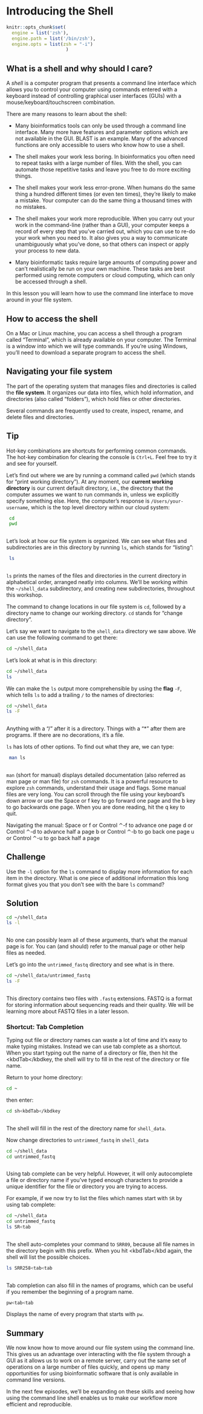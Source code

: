# Introducing the Shell

```r

knitr::opts_chunk$set(
  engine = list('zsh'),
  engine.path = list('/bin/zsh'),
  engine.opts = list(zsh = "-i")
                      )

```

## What is a shell and why should I care?

A *shell* is a computer program that presents a command line interface
which allows you to control your computer using commands entered
with a keyboard instead of controlling graphical user interfaces
(GUIs) with a mouse/keyboard/touchscreen combination.

There are many reasons to learn about the shell:

* Many bioinformatics tools can only be used through a command line interface. Many more have features and parameter options which are not available in the GUI. BLAST is an example. Many of the advanced functions are only accessible to users who know how to use a shell.  

* The shell makes your work less boring. In bioinformatics you often need to repeat tasks with a large number of files. With the shell, you can automate those repetitive tasks and leave you free to do more exciting things.  

* The shell makes your work less error-prone. When humans do the same thing a hundred different times
(or even ten times), they're likely to make a mistake. Your computer can do the same thing a thousand times
with no mistakes.  

* The shell makes your work more reproducible. When you carry out your work in the command-line 
(rather than a GUI), your computer keeps a record of every step that you've carried out, which you can use 
to re-do your work when you need to. It also gives you a way to communicate unambiguously what you've done, 
so that others can inspect or apply your process to new data.  

* Many bioinformatic tasks require large amounts of computing power and can't realistically be run on your
own machine. These tasks are best performed using remote computers or cloud computing, which can only be accessed
through a shell.

In this lesson you will learn how to use the command line interface to move around in your file system. 

## How to access the shell

On a Mac or Linux machine, you can access a shell through a program called "Terminal", which is already available
on your computer. The Terminal is a window into which we will type commands. If you're using Windows, you'll need to download a separate program to access the shell.

## Navigating your file system

The part of the operating system that manages files and directories
is called the **file system**.
It organizes our data into files,
which hold information,
and directories (also called "folders"),
which hold files or other directories.

Several commands are frequently used to create, inspect, rename, and delete files and directories.

## Tip
Hot-key combinations are shortcuts for performing common commands.
The hot-key combination for clearing the console is `Ctrl+L`. Feel free to try it and see for yourself.


Let's find out where we are by running a command called `pwd`
(which stands for "print working directory").
At any moment, our **current working directory**
is our current default directory,
i.e.,
the directory that the computer assumes we want to run commands in,
unless we explicitly specify something else.
Here,
the computer's response is `/Users/your-username`,
which is the top level directory within our cloud system:



```zsh

 cd
 pwd
 
```

Let's look at how our file system is organized. We can see what files and subdirectories are in this directory by running `ls`,
which stands for "listing":



```zsh

 ls
 
```

`ls` prints the names of the files and directories in the current directory in
alphabetical order,
arranged neatly into columns. 
We'll be working within the `~/shell_data` subdirectory, and creating new subdirectories, throughout this workshop.  

The command to change locations in our file system is `cd`, followed by a
directory name to change our working directory.
`cd` stands for "change directory".

Let's say we want to navigate to the `shell_data` directory we saw above.  We can
use the following command to get there:


```zsh

cd ~/shell_data

```


Let's look at what is in this directory:


```zsh

cd ~/shell_data
ls 
```


We can make the `ls` output more comprehensible by using the **flag** `-F`,
which tells `ls` to add a trailing `/` to the names of directories:

```zsh

cd ~/shell_data
ls -F
 
```

Anything with a "/" after it is a directory. Things with a "*" after them are programs. If
there are no decorations, it's a file.

`ls` has lots of other options. To find out what they are, we can type:


```zsh

 man ls
 
```
`man` (short for manual) displays detailed documentation (also referred as man page or man file)
for `zsh` commands. It is a powerful resource to explore `zsh` commands, understand
their usage and flags. Some manual files are very long. You can scroll through the
file using your keyboard's down arrow or use the Space or f key to go forward one page
and the b key to go backwards one page. When you are done reading, hit the q key
to quit.

Navigating the manual:
Space or f or Control ⌃-f to advance one page
d or Control ⌃-d to advance half a page
b or Control ⌃-b to go back one page
u or Control ⌃-u to go back half a page

## Challenge
Use the `-l` option for the `ls` command to display more information for each item 
in the directory. What is one piece of additional information this long format
gives you that you don't see with the bare `ls` command?

## Solution

```zsh

cd ~/shell_data
ls -l
 
```



No one can possibly learn all of these arguments, that's what the manual page
is for. You can (and should) refer to the manual page or other help files
as needed.

Let's go into the `untrimmed_fastq` directory and see what is in there.
```zsh

cd ~/shell_data/untrimmed_fastq
ls -F
 
```

This directory contains two files with `.fastq` extensions. FASTQ is a format
for storing information about sequencing reads and their quality.
We will be learning more about FASTQ files in a later lesson.

### Shortcut: Tab Completion

Typing out file or directory names can waste a
lot of time and it's easy to make typing mistakes. Instead we can use tab complete 
as a shortcut. When you start typing out the name of a directory or file, then
hit the <kbdTab</kbdkey, the shell will try to fill in the rest of the
directory or file name.

Return to your home directory:

```zsh
 
cd ~

```

then enter:

```zsh

cd sh<kbdTab</kbdkey
 
```

The shell will fill in the rest of the directory name for `shell_data`.

Now change directories to `untrimmed_fastq` in `shell_data`

```zsh

cd ~/shell_data
cd untrimmed_fastq
 
```

Using tab complete can be very helpful. However, it will only autocomplete
a file or directory name if you've typed enough characters to provide
a unique identifier for the file or directory you are trying to access.

For example, if we now try to list the files which names start with `SR`
by using tab complete:  

```zsh

cd ~/shell_data
cd untrimmed_fastq
ls SR<tab
 
```

The shell auto-completes your command to `SRR09`, because all file names in 
the directory begin with this prefix. When you hit
<kbdTab</kbd again, the shell will list the possible choices.

```zsh

ls SRR258<tab<tab
 
```

Tab completion can also fill in the names of programs, which can be useful if you
remember the beginning of a program name.

```zsh

pw<tab<tab

```

Displays the name of every program that starts with `pw`. 

## Summary

We now know how to move around our file system using the command line.
This gives us an advantage over interacting with the file system through
a GUI as it allows us to work on a remote server, carry out the same set of operations 
on a large number of files quickly, and opens up many opportunities for using 
bioinformatic software that is only available in command line versions. 

In the next few episodes, we'll be expanding on these skills and seeing how 
using the command line shell enables us to make our workflow more efficient and reproducible.
